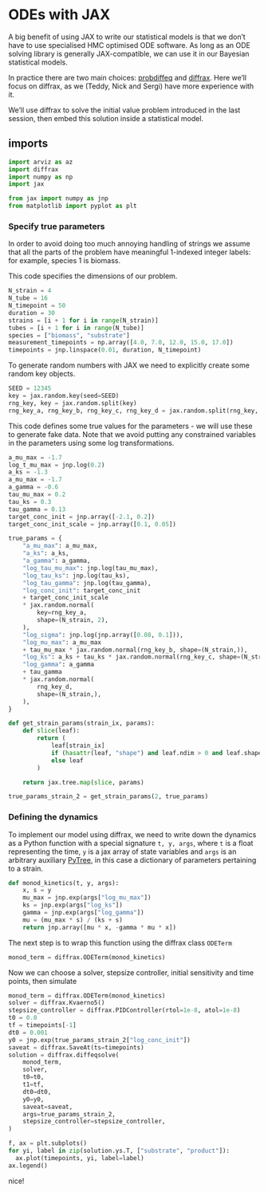 # ODEs with JAX

A big benefit of using JAX to write our statistical models is that we don't have to use specialised HMC optimised ODE software. As long as an ODE solving library is generally JAX-compatible, we can use it in our Bayesian statistical models.

In practice there are two main choices: [probdiffeq](https://pnkraemer.github.io/probdiffeq/) and [diffrax](https://docs.kidger.site/diffrax/). Here we'll focus on diffrax, as we (Teddy, Nick and Sergi) have more experience with it.

We'll use diffrax to solve the initial value problem introduced in the last session, then embed this solution inside a statistical model.

## imports

```python
import arviz as az
import diffrax
import numpy as np
import jax

from jax import numpy as jnp
from matplotlib import pyplot as plt

```

### Specify true parameters

In order to avoid doing too much annoying handling of strings we assume that all
the parts of the problem have meaningful 1-indexed integer labels: for example,
species 1 is biomass.

This code specifies the dimensions of our problem.

```python
N_strain = 4
N_tube = 16
N_timepoint = 50
duration = 30
strains = [i + 1 for i in range(N_strain)]
tubes = [i + 1 for i in range(N_tube)]
species = ["biomass", "substrate"]
measurement_timepoints = np.array([4.0, 7.0, 12.0, 15.0, 17.0])
timepoints = jnp.linspace(0.01, duration, N_timepoint)
```

To generate random numbers with JAX we need to explicitly create some random key objects.

```python
SEED = 12345
key = jax.random.key(seed=SEED)
rng_key, key = jax.random.split(key)
rng_key_a, rng_key_b, rng_key_c, rng_key_d = jax.random.split(rng_key, 4)
```

This code defines some true values for the parameters - we will use these to
generate fake data. Note that we avoid putting any constrained variables in the parameters using some log transformations.

```python
a_mu_max = -1.7
log_t_mu_max = jnp.log(0.2)
a_ks = -1.3
a_mu_max = -1.7
a_gamma = -0.6
tau_mu_max = 0.2
tau_ks = 0.3
tau_gamma = 0.13
target_conc_init = jnp.array([-2.1, 0.2])
target_conc_init_scale = jnp.array([0.1, 0.05])

true_params = {
    "a_mu_max": a_mu_max,
    "a_ks": a_ks,
    "a_gamma": a_gamma,
    "log_tau_mu_max": jnp.log(tau_mu_max),
    "log_tau_ks": jnp.log(tau_ks),
    "log_tau_gamma": jnp.log(tau_gamma),
    "log_conc_init": target_conc_init
    + target_conc_init_scale
    * jax.random.normal(
        key=rng_key_a,
        shape=(N_strain, 2),
    ),
    "log_sigma": jnp.log(jnp.array([0.08, 0.1])),
    "log_mu_max": a_mu_max
    + tau_mu_max * jax.random.normal(rng_key_b, shape=(N_strain,)),
    "log_ks": a_ks + tau_ks * jax.random.normal(rng_key_c, shape=(N_strain,)),
    "log_gamma": a_gamma
    + tau_gamma
    * jax.random.normal(
        rng_key_d,
        shape=(N_strain,),
    ),
}

def get_strain_params(strain_ix, params):
    def slice(leaf):
        return (
            leaf[strain_ix]
            if (hasattr(leaf, "shape") and leaf.ndim > 0 and leaf.shape[0] == N_strain)
            else leaf
        )

    return jax.tree.map(slice, params)

true_params_strain_2 = get_strain_params(2, true_params)
```


### Defining the dynamics

To implement our model using diffrax, we need to write down the dynamics as a Python function with a special signature `t, y, args`, where `t` is a float representing the time, `y` is a jax array of state variables and `args` is an arbitrary auxiliary [PyTree](https://docs.jax.dev/en/latest/pytrees.html), in this case a dictionary of parameters pertaining to a strain.

```python
def monod_kinetics(t, y, args):
    x, s = y
    mu_max = jnp.exp(args["log_mu_max"])
    ks = jnp.exp(args["log_ks"])
    gamma = jnp.exp(args["log_gamma"])
    mu = (mu_max * s) / (ks + s)
    return jnp.array([mu * x, -gamma * mu * x])

```

The next step is to wrap this function using the diffrax class `ODETerm`

```python
monod_term = diffrax.ODETerm(monod_kinetics)
```

Now we can choose a solver, stepsize controller, initial sensitivity and time points, then simulate

```python
monod_term = diffrax.ODETerm(monod_kinetics)
solver = diffrax.Kvaerno5()
stepsize_controller = diffrax.PIDController(rtol=1e-8, atol=1e-8)
t0 = 0.0
tf = timepoints[-1]
dt0 = 0.001
y0 = jnp.exp(true_params_strain_2["log_conc_init"])
saveat = diffrax.SaveAt(ts=timepoints)
solution = diffrax.diffeqsolve(
    monod_term,
    solver,
    t0=t0,
    t1=tf,
    dt0=dt0,
    y0=y0,
    saveat=saveat,
    args=true_params_strain_2,
    stepsize_controller=stepsize_controller,
)
```

```python
f, ax = plt.subplots()
for yi, label in zip(solution.ys.T, ["substrate", "product"]):
  ax.plot(timepoints, yi, label=label)
ax.legend()

```

nice!
